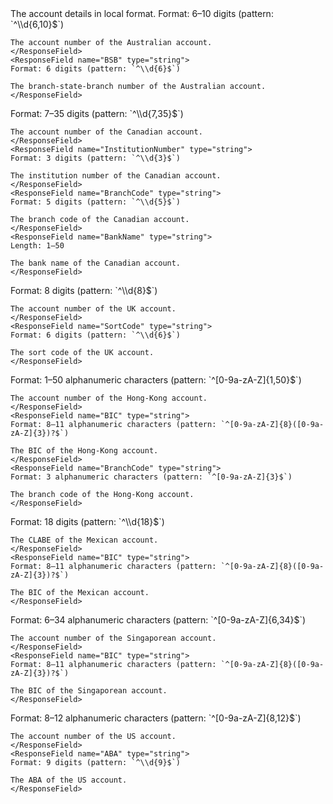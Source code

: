 
<ResponseField name="LocalBankTransfer" type="object">
The account details in local format.
<Tabs>
<Tab title="AUD">
  <ResponseField name="AUD" type="object">
  <Expandable title="properties">
    <ResponseField name="AccountNumber" type="string">
    Format: 6–10 digits (pattern: `^\\d{6,10}$`)

    The account number of the Australian account.
    </ResponseField>
    <ResponseField name="BSB" type="string">
    Format: 6 digits (pattern: `^\\d{6}$`)

    The branch-state-branch number of the Australian account.
    </ResponseField>
  </Expandable>
  </ResponseField>
</Tab>
<Tab title="CAD">
  <ResponseField name="CAD" type="object">
  <Expandable title="properties">
    <ResponseField name="AccountNumber" type="string">
    Format: 7–35 digits (pattern: `^\\d{7,35}$`)

    The account number of the Canadian account.
    </ResponseField>
    <ResponseField name="InstitutionNumber" type="string">
    Format: 3 digits (pattern: `^\\d{3}$`)
    
    The institution number of the Canadian account.
    </ResponseField>
    <ResponseField name="BranchCode" type="string">
    Format: 5 digits (pattern: `^\\d{5}$`)
    
    The branch code of the Canadian account.
    </ResponseField>
    <ResponseField name="BankName" type="string">
    Length: 1–50

    The bank name of the Canadian account.
    </ResponseField>
  </Expandable>
  </ResponseField>
</Tab>
<Tab title="EUR">
  <ResponseField name="EUR" type="object">
  <Expandable title="properties">
    <IBAN_RecipientResponse/>
  </Expandable>
  </ResponseField>
</Tab>
<Tab title="GBP">
  <ResponseField name="GBP" type="object">
  <Expandable title="properties">
    <ResponseField name="AccountNumber" type="string">
    Format: 8 digits (pattern: `^\\d{8}$`)
    
    The account number of the UK account.
    </ResponseField>
    <ResponseField name="SortCode" type="string">
    Format: 6 digits (pattern: `^\\d{6}$`)

    The sort code of the UK account.
    </ResponseField>
  </Expandable>
  </ResponseField>
</Tab>
<Tab title="HKD">
  <ResponseField name="HKD" type="object">
  <Expandable title="properties">
    <ResponseField name="AccountNumber" type="string">
    Format: 1–50 alphanumeric characters (pattern: `^[0-9a-zA-Z]{1,50}$`)

    The account number of the Hong-Kong account.
    </ResponseField>
    <ResponseField name="BIC" type="string">
    Format: 8–11 alphanumeric characters (pattern: `^[0-9a-zA-Z]{8}([0-9a-zA-Z]{3})?$`)

    The BIC of the Hong-Kong account.
    </ResponseField>
    <ResponseField name="BranchCode" type="string">
    Format: 3 alphanumeric characters (pattern: `^[0-9a-zA-Z]{3}$`)

    The branch code of the Hong-Kong account.
    </ResponseField>
  </Expandable>
  </ResponseField>
</Tab>
<Tab title="MXN">
  <ResponseField name="MXN" type="object">
  <Expandable title="properties">
    <ResponseField name="Clabe" type="string">
    Format: 18 digits (pattern: `^\\d{18}$`)

    The CLABE of the Mexican account.
    </ResponseField>
    <ResponseField name="BIC" type="string">
    Format: 8–11 alphanumeric characters (pattern: `^[0-9a-zA-Z]{8}([0-9a-zA-Z]{3})?$`)

    The BIC of the Mexican account.
    </ResponseField>
  </Expandable>
  </ResponseField>
</Tab>
<Tab title="SGD">
  <ResponseField name="SGD" type="object">
  <Expandable title="properties">
    <ResponseField name="AccountNumber" type="string">
    Format: 6–34 alphanumeric characters (pattern: `^[0-9a-zA-Z]{6,34}$`)

    The account number of the Singaporean account.
    </ResponseField>
    <ResponseField name="BIC" type="string">
    Format: 8–11 alphanumeric characters (pattern: `^[0-9a-zA-Z]{8}([0-9a-zA-Z]{3})?$`)

    The BIC of the Singaporean account.
    </ResponseField>
  </Expandable>
  </ResponseField>
</Tab>
<Tab title="USD">
  <ResponseField name="USD" type="object">
  <Expandable title="properties">
    <ResponseField name="AccountNumber" type="string">
    Format: 8–12 alphanumeric characters (pattern: `^[0-9a-zA-Z]{8,12}$`)

    The account number of the US account.
    </ResponseField>
    <ResponseField name="ABA" type="string">
    Format: 9 digits (pattern: `^\\d{9}$`)

    The ABA of the US account.
    </ResponseField>
  </Expandable>
  </ResponseField>
</Tab>
</Tabs>
</ResponseField>